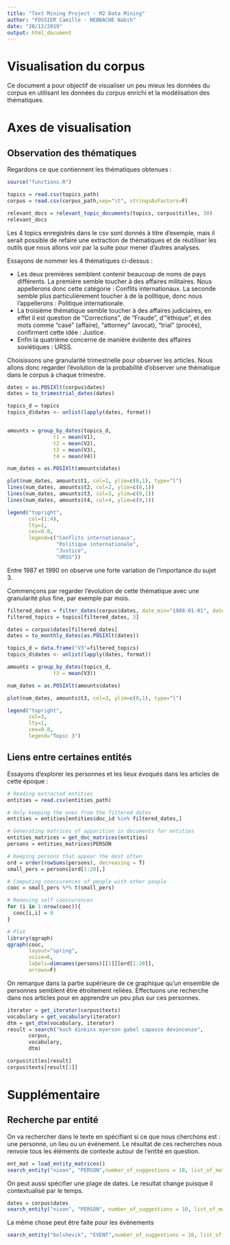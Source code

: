 ```yaml
---
title: "Text Mining Project - M2 Data Mining"
author: "FOSSIER Camille - NEBBACHE Nabih"
date: "20/12/2019"
output: html_document
---
```


# Visualisation du corpus

Ce document a pour objectif de visualiser un peu mieux les données du corpus en
utilisant les données du corpus enrichi et la modélisation des thématiques.

# Axes de visualisation

## Observation des thématiques

Regardons ce que contiennent les thématiques obtenues :

```r
source("functions.R")

topics = read.csv(topics_path)
corpus = read.csv(corpus_path,sep="\t", stringsAsFactors=F)

relevant_docs = relevant_topic_documents(topics, corpus$titles, 30)
relevant_docs
```

Les 4 topics enregistrés dans le csv sont donnés à titre d'exemple, mais il serait possible de refaire une extraction de thématiques
et de réutiliser les outils que nous allons voir par la suite pour mener d'autres analyses.

Essayons de nommer les 4 thématiques ci-dessus :

- Les deux premières semblent contenir beaucoup de noms de pays différents. La première semble toucher à des affaires militaires. Nous appellerons donc cette catégorie : Conflits internationaux. La seconde semble plus particulièrement toucher à de la politique, donc nous l'appellerons : Politique internationale.
- La troisième thématique semble toucher à des affaires judiciaires, en effet il est question de "Corrections", de "Fraude", d'"éthique",
et des mots comme "case" (affaire), "attorney" (avocat), "trial" (procès), confirment cette idée : Justice.
- Enfin la quatrième concerne de manière évidente des affaires soviétiques : URSS.

Choisissons une granularité trimestrielle pour observer les articles. Nous allons donc regarder l'évolution de la
probabilité d'observer une thématique dans le corpus à chaque trimestre. 

```r
dates = as.POSIXlt(corpus$dates)
dates = to_trimestrial_dates(dates)

topics_d = topics
topics_d$dates <- unlist(lapply(dates, format))


amounts = group_by_dates(topics_d,
               t1 = mean(V1),
               t2 = mean(V2),
               t3 = mean(V3),
               t4 = mean(V4))

num_dates = as.POSIXlt(amounts$dates)

plot(num_dates, amounts$t1, col=1, ylim=c(0,1), type="l")
lines(num_dates, amounts$t2, col=2, ylim=c(0,1))
lines(num_dates, amounts$t3, col=3, ylim=c(0,1))
lines(num_dates, amounts$t4, col=4, ylim=c(0,1))

legend("topright",
       col=(1:4),
       lty=1,
       cex=0.8,
       legend=c("Conflits internationaux",
                "Politique internationale",
                "Justice",
                "URSS"))

```

Entre 1987 et 1990 on observe une forte variation de l'importance du sujet 3.

Commençons par regarder l'évolution de cette thématique avec une granularité plus fine, par exemple par mois.

```r
filtered_dates = filter_dates(corpus$dates, date_min="1988-01-01", date_max="1990-01-01")
filtered_topics = topics[filtered_dates, 3]

dates = corpus$dates[filtered_dates]
dates = to_monthly_dates(as.POSIXlt(dates))

topics_d = data.frame("V3"=filtered_topics)
topics_d$dates <- unlist(lapply(dates, format))

amounts = group_by_dates(topics_d,
               t3 = mean(V3))

num_dates = as.POSIXlt(amounts$dates)

plot(num_dates, amounts$t3, col=3, ylim=c(0,1), type="l")

legend("topright",
       col=3,
       lty=1,
       cex=0.8,
       legend="Topic 3")

```

## Liens entre certaines entités

Essayons d'explorer les personnes et les lieux évoqués dans les articles de cette époque :

```r
# Reading extracted entities
entities = read.csv(entities_path)

# Only keeping the ones from the filtered dates
entities = entities[entities$doc_id %in% filtered_dates,]

# Generating matrices of apparition in documents for entities
entities_matrices = get_doc_matrices(entities)
persons = entities_matrices$PERSON

# Keeping persons that appear the most often
ord = order(rowSums(persons), decreasing = T)
small_pers = persons[ord[1:20],]

# Computing cooccurences of people with other people
cooc = small_pers %*% t(small_pers)

# Removing self cooccurences
for (i in 1:nrow(cooc)){
  cooc[i,i] = 0
}

# Plot
library(qgraph)
qgraph(cooc,
       layout="spring",
       vsize=6,
       labels=dimnames(persons)[[1]][ord[1:20]],
       arrows=F)

```

On remarque dans la partie supérieure de ce graphique qu'un ensemble de personnes semblent être étroitement reliées.
Effectuons une recherche dans nos articles pour en apprendre un peu plus sur ces personnes.

```r
iterator = get_iterator(corpus$texts)
vocabulary = get_vocabulary(iterator)
dtm = get_dtm(vocabulary, iterator)
result = search("koch dinkins myerson gabel capasso devincenzo",
       corpus,
       vocabulary,
       dtm)

corpus$titles[result]
corpus$texts[result[1]]
```

# Supplémentaire

## Recherche par entité

On va rechercher dans le texte en spécifiant si ce que nous cherchons est : une personne, un lieu ou un événement.
Le résultat de ces recherches nous renvoie tous les éléments de contexte autour de l'entité en question.

```r
ent_mat = load_entity_matrices()
search_entity("nixon", "PERSON",number_of_suggestions = 10, list_of_matrices = ent_mat)

```
On peut aussi spécifier une plage de dates. Le resultat change puisque il contextualisé par le temps.

```r
dates = corpus$dates
search_entity("nixon", "PERSON", number_of_suggestions = 10, list_of_matrices = ent_mat,list_of_dates = dates, date_min = "1991-01-01", date_max = "1999-01-01"  )
```

La même chose peut être faite pour les événements 
```r
search_entity("bolshevik", "EVENT",number_of_suggestions = 10, list_of_matrices = ent_mat)

```

